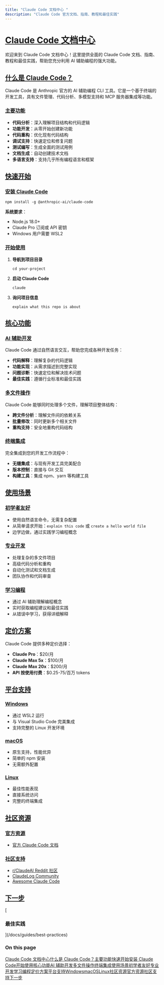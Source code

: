 ```yaml
---
title: "Claude Code 文档中心 "
description: "Claude Code 官方文档、指南、教程和最佳实践"
---
```




# [Claude Code 文档中心](#claude-code-文档中心)

欢迎来到 Claude Code 文档中心！这里提供全面的 Claude Code 文档、指南、教程和最佳实践，帮助您充分利用 AI 辅助编程的强大功能。

## [什么是 Claude Code？](#什么是-claude-code)

Claude Code 是 Anthropic 官方的 AI 辅助编程 CLI 工具。它是一个基于终端的开发工具，具有文件管理、代码分析、多模型支持和 MCP 服务器集成等功能。

### [主要功能](#主要功能)

*   **代码分析**：深入理解项目结构和代码逻辑
*   **功能开发**：从零开始创建新功能
*   **代码重构**：优化现有代码结构
*   **调试支持**：快速定位和修复问题
*   **测试编写**：生成全面的测试用例
*   **文档生成**：自动创建技术文档
*   **多语言支持**：支持几乎所有编程语言和框架

## [快速开始](#快速开始)

### [安装 Claude Code](#安装-claude-code)

```
npm install -g @anthropic-ai/claude-code
```

**系统要求**：

*   Node.js 18.0+
*   Claude Pro 订阅或 API 密钥
*   Windows 用户需要 WSL2

### [开始使用](#开始使用)

1.  **导航到项目目录**
    
    ```
    cd your-project
    ```
    
2.  **启动 Claude Code**
    
    ```
    claude
    ```
    
3.  **询问项目信息**
    
    ```
    explain what this repo is about
    ```
    

## [核心功能](#核心功能)

### [AI 辅助开发](#ai-辅助开发)

Claude Code 通过自然语言交互，帮助您完成各种开发任务：

*   **代码解释**：理解复杂的代码逻辑
*   **功能实现**：从需求描述到完整实现
*   **问题诊断**：快速定位和解决技术问题
*   **最佳实践**：遵循行业标准和最佳实践

### [多文件操作](#多文件操作)

Claude Code 能够同时处理多个文件，理解项目整体结构：

*   **跨文件分析**：理解文件间的依赖关系
*   **批量修改**：同时更新多个相关文件
*   **重构支持**：安全地重构代码结构

### [终端集成](#终端集成)

完全集成到您的开发工作流程中：

*   **无缝集成**：与现有开发工具完美配合
*   **版本控制**：直接与 Git 交互
*   **构建工具**：集成 npm、yarn 等构建工具

## [使用场景](#使用场景)

### [初学者友好](#初学者友好)

*   使用自然语言命令，无需复杂配置
*   从简单请求开始：`explain this code` 或 `create a hello world file`
*   边学边做，通过实践学习编程概念

### [专业开发](#专业开发)

*   处理复杂的多文件项目
*   高级代码分析和重构
*   自动化测试和文档生成
*   团队协作和代码审查

### [学习编程](#学习编程)

*   通过 AI 辅助理解编程概念
*   实时获取编程建议和最佳实践
*   从错误中学习，获得详细解释

## [定价方案](#定价方案)

Claude Code 提供多种定价选择：

*   **Claude Pro**：$20/月
*   **Claude Max 5x**：$100/月
*   **Claude Max 20x**：$200/月
*   **API 按使用付费**：$0.25-75/百万 tokens

## [平台支持](#平台支持)

### [Windows](#windows)

*   通过 WSL2 运行
*   与 Visual Studio Code 完美集成
*   支持完整的 Linux 开发环境

### [macOS](#macos)

*   原生支持，性能优异
*   简单的 npm 安装
*   无需额外配置

### [Linux](#linux)

*   最佳性能表现
*   直接系统访问
*   完整的终端集成

## [社区资源](#社区资源)

### [官方资源](#官方资源)

*   [官方 Claude Code 文档](https://docs.anthropic.com/claude/docs/claude-code)

### [社区支持](#社区支持)

*   [r/ClaudeAI Reddit 社区](https://reddit.com/r/ClaudeAI)
*   [ClaudeLog Community](https://claudelog.com)
*   [Awesome Claude Code](https://github.com/hesreallyhim/awesome-claude-code)

## [下一步](#下一步)

[

### 最佳实践

](/docs/guides/best-practices)


### On this page

[Claude Code 文档中心](#claude-code-文档中心)[什么是 Claude Code？](#什么是-claude-code)[主要功能](#主要功能)[快速开始](#快速开始)[安装 Claude Code](#安装-claude-code)[开始使用](#开始使用)[核心功能](#核心功能)[AI 辅助开发](#ai-辅助开发)[多文件操作](#多文件操作)[终端集成](#终端集成)[使用场景](#使用场景)[初学者友好](#初学者友好)[专业开发](#专业开发)[学习编程](#学习编程)[定价方案](#定价方案)[平台支持](#平台支持)[Windows](#windows)[macOS](#macos)[Linux](#linux)[社区资源](#社区资源)[官方资源](#官方资源)[社区支持](#社区支持)[下一步](#下一步)